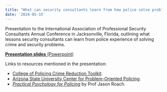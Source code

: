 ```yaml
---
title: "What can security consultants learn from how police solve problems?"
date: '2024-05-15'
---
```


Presentation to the International Association of Professional Security 
Consultants Annual Conference in Jacksonville, Florida, outlining what lessons 
security consultants can learn from police experience of solving crime and 
security problems.

[**Presentation slides** (Powerpoint)](/slides/iapsc_2024.pptx)

Links to resources mentioned in the presentation:

  * [College of Policing Crime Reduction Toolkit](https://www.college.police.uk/research/crime-reduction-toolkit).
  * [Arizona State University Center for Problem-Oriented Policing](https://popcenter.asu.edu/).
  * [*Practical Psychology for Policing*](https://policy.bristoluniversitypress.co.uk/practical-psychology-for-policing) by Prof Jason Roach.


